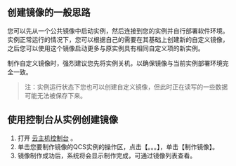 ## 创建镜像的一般思路

您可以先从一个公共镜像中启动实例，然后连接到您的实例并自行部署软件环境。实例正常运行的情况下，您可以根据自己的需要在其基础上创建新的自定义镜像，之后您可以使用这个镜像启动更多与原实例具有相同自定义项的新实例。

制作自定义镜像时，强烈建议您先将实例关机，以确保镜像与当前实例部署环境完全一致。

> 注：实例运行状态下您也可以创建自定义镜像，但此时正在读写的一些数据可能无法被保存下来。

## 使用控制台从实例创建镜像

1. 打开 [云主机控制台](https://portal.qiniu.com/kylin/) 。
2. 单击您要制作镜像的QCS实例的操作区，点击【。。。】，单击【制作镜像】。
3. 镜像制作成功后，系统将会显示制作完成，可通过镜像列表查看。
